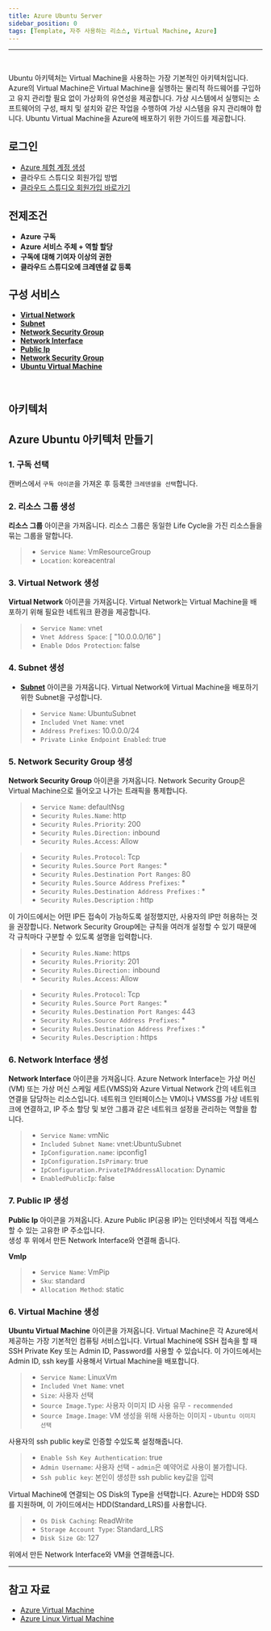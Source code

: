 ```yaml
---
title: Azure Ubuntu Server
sidebar_position: 0
tags: [Template, 자주 사용하는 리소스, Virtual Machine, Azure]
---
```



<hr />
<br/>

Ubuntu 아키텍처는 Virtual Machine을 사용하는 가장 기본적인 아키텍처입니다.
Azure의 Virtual Machine은 Virtual Machine을 실행하는 물리적 하드웨어를 구입하고 유지 관리할 필요 없이 가상화의 유연성을 제공합니다. 
가상 시스템에서 실행되는 소프트웨어의 구성, 패치 및 설치와 같은 작업을 수행하여 가상 시스템을 유지 관리해야 합니다.
Ubuntu Virtual Machine을 Azure에 배포하기 위한 가이드를 제공합니다.

## 로그인
- [Azure 체험 계정 생성](https://azure.microsoft.com/ko-kr/free/)
- <Link to="/docs/start/sign-up">클라우드 스튜디오 회원가입 방법</Link>
- [클라우드 스튜디오 회원가입 바로가기](https://cloudstudio.cloudraw.kr/signup)

## 전제조건
- **Azure 구독**
- **Azure 서비스 주체 + 역할 할당**
- **구독에 대해 기여자 이상의 권한**
- **클라우드 스튜디오에 크레덴셜 값 등록**

## 구성 서비스
- [**Virtual Network**](https://docs.cstudio.app/docs/resource/azure/Network/VirtualNetwork)
- [**Subnet**](https://docs.cstudio.app/docs/resource/azure/Network/Subnet)
- [**Network Security Group**](https://docs.cstudio.app/docs/resource/azure/Network/NetworkSecurityGroup)
- [**Network Interface**](https://docs.cstudio.app/docs/resource/azure/Network/NetworkInterface)
- [**Public Ip**](https://docs.cstudio.app/docs/resource/azure/Network/PublicIp)
- [**Network Security Group**](https://docs.cstudio.app/docs/resource/azure/Network/NetworkSecurityGroup)
- [**Ubuntu Virtual Machine**](https://docs.cstudio.app/docs/resource/azure/Compute/UbuntuVirtualMachine)
<br/>

## 아키텍처
<caption caption="" src={azure14} />


## Azure Ubuntu 아키텍처 만들기
### 1. 구독 선택
캔버스에서 ```구독 아이콘```을 가져온 후 등록한 ```크레덴셜을 선택```합니다.
<caption caption="[그림.1] Azure Ubuntu 1" src={azure1} />

### 2. 리소스 그룹 생성
**리소스 그룹** 아이콘을 가져옵니다.
리소스 그룹은 동일한 Life Cycle을 가진 리소스들을 묶는 그룹을 말합니다.

> - ```Service Name```: VmResourceGroup
> - ```Location```: koreacentral

<caption caption="[그림.2] Azure Ubuntu 2" src={azure2} />

### 3. Virtual Network 생성
**Virtual Network** 아이콘을 가져옵니다.
Virtual Network는 Virtual Machine을 배포하기 위해 필요한 네트워크 환경을 제공합니다.

> - ```Service Name```: vnet
> - ```Vnet Address Space```: [ "10.0.0.0/16" ]
> - ```Enable Ddos Protection```: false

<caption caption="[그림.3] Azure Ubuntu 3" src={azure3} />

### 4. Subnet 생성
- [**Subnet**](https://docs.cstudio.app/docs/resource/azure/Network/Subnet) 아이콘을 가져옵니다.
Virtual Network에 Virtual Machine을 배포하기 위한 Subnet을 구성합니다.

> - ```Service Name```: UbuntuSubnet
> - ```Included Vnet Name```: vnet
> - ```Address Prefixes```: 10.0.0.0/24
> - ```Private Linke Endpoint Enabled```: true

<caption caption="[그림.4] Azure Ubuntu 4" src={azure4} />

### 5. Network Security Group 생성
**Network Security Group** 아이콘을 가져옵니다. 
Network Security Group은 Virtual Machine으로 들어오고 나가는 트래픽을 통제합니다.

> - ```Service Name```: defaultNsg
> - ```Security Rules.Name```: http
> - ```Security Rules.Priority```: 200
> - ```Security Rules.Direction:``` inbound
> - ```Security Rules.Access```: Allow


<caption caption="[그림.5] Azure Ubuntu 5" src={azure5} />

> - ```Security Rules.Protocol```: Tcp
> - ```Security Rules.Source Port Ranges```: *
> - ```Security Rules.Destination Port Ranges```: 80
> - ```Security Rules.Source Address Prefixes```: *
> - ```Security Rules.Destination Address Prefixes``` :  *
> - ```Security Rules.Description``` : http 


<caption caption="[그림.6] Azure Ubuntu 6" src={azure6} />



이 가이드에서는 어떤 IP든 접속이 가능하도록 설정했지만, 사용자의 IP만 허용하는 것을 권장합니다.
Network Security Group에는 규칙을 여러개 설정할 수 있기 때문에 각 규칙마다 구분할 수 있도록 설명을 입력합니다.

> - ```Security Rules.Name```: https
> - ```Security Rules.Priority```: 201
> - ```Security Rules.Direction:``` inbound
> - ```Security Rules.Access```: Allow

<caption caption="[그림.7] Azure Ubuntu 7" src={azure7} />

> - ```Security Rules.Protocol```: Tcp
> - ```Security Rules.Source Port Ranges```: *
> - ```Security Rules.Destination Port Ranges```: 443
> - ```Security Rules.Source Address Prefixes```: *
> - ```Security Rules.Destination Address Prefixes``` :  *
> - ```Security Rules.Description``` : https 

<caption caption="[그림.8] Azure Ubuntu 8" src={azure8} />

### 6. Network Interface 생성
**Network Interface** 아이콘을 가져옵니다.
Azure Network Interface는 가상 머신(VM) 또는 가상 머신 스케일 세트(VMSS)와 Azure Virtual Network 간의 네트워크 연결을 담당하는 리소스입니다. 
네트워크 인터페이스는 VM이나 VMSS를 가상 네트워크에 연결하고, IP 주소 할당 및 보안 그룹과 같은 네트워크 설정을 관리하는 역할을 합니다.

> - ```Service Name```: vmNic
> - ```Included Subnet Name```: vnet:UbuntuSubnet
> - ```IpConfiguration.name```: ipconfig1
> - ```IpConfiguration.IsPrimary```: true
> - ```IpConfiguration.PrivateIPAddressAllocation```: Dynamic
> - ```EnabledPublicIp```: false

<caption caption="[그림.9] Azure Load Balancer 9" src={azure9} />

### 7. Public IP 생성
**Public Ip** 아이콘을 가져옵니다. 
Azure Public IP(공용 IP)는 인터넷에서 직접 액세스할 수 있는 고유한 IP 주소입니다.  
생성 후 위에서 만든 Network Interface와 연결해 줍니다.

**VmIp**

> - ```Service Name```: VmPip
> - ```Sku```: standard
> - ```Allocation Method```: static

<caption caption="[그림.10] Azure Load Balancer 10" src={azure10} />

### 6. Virtual Machine 생성
**Ubuntu Virtual Machine** 아이콘을 가져옵니다.
Virtual Machine은 각 Azure에서 제공하는 가장 기본적인 컴퓨팅 서비스입니다.
Virtual Machine에 SSH 접속을 할 때 SSH Private Key 또는 Admin ID, Password를 사용할 수 있습니다.
이 가이드에서는 Admin ID, ssh key를 사용해서 Virtual Machine을 배포합니다.

> - ```Service Name```: LinuxVm
> - ```Included Vnet Name```: vnet
> - ```Size```: 사용자 선택
> - ```Source Image.Type```:  사용자 이미지 ID 사용 유무 - ```recommended```
> - ```Source Image.Image```: VM 생성을 위해 사용하는 이미지 - ```Ubuntu 이미지 선택```

<caption caption="[그림.11] Azure Ubuntu 11" src={azure11} />

사용자의 ssh public key로 인증할 수있도록 설정해줍니다.

> - ```Enable Ssh Key Authentication```: true
> - ```Admin Username```: 사용자 선택 - `admin`은 예약어로 사용이 불가합니다.
> - ```Ssh public key```: 본인이 생성한 ssh public key값을 입력

Virtual Machine에 연결되는 OS Disk의 Type을 선택합니다. 
Azure는 HDD와 SSD를 지원하며, 이 가이드에서는 HDD(Standard_LRS)를 사용합니다.

> - ```Os Disk Caching```: ReadWrite
> - ```Storage Account Type```: Standard_LRS
> - ```Disk Size Gb```: 127


위에서 만든 Network Interface와 VM을 연결해줍니다.

<caption caption="[그림.12] Azure Ubuntu 12" src={azure12} />
<caption caption="[그림.13] Azure Ubuntu 13" src={azure13} />




<hr />

## 참고 자료
- [Azure Virtual Machine](https://docs.microsoft.com/ko-kr/azure/virtual-machines/)
- [Azure Linux Virtual Machine](https://registry.terraform.io/providers/hashicorp/azurerm/latest/docs/resources/linux_virtual_machine)